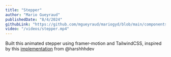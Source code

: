 ```yaml
---
title: "Stepper"
author: "Mario Gueyraud"
publishedDate: "8/4/2024"
githubLink: "https://github.com/mgueyraud/mariogyd/blob/main/components/lab/Stepper.tsx"
video: "/videos/stepper.mp4"
---
```


Built this animated stepper using framer-motion and TailwindCSS, inspired by this [implementation](https://harshsingh.xyz/craft#stepper) from @harshhhdev

<Stepper />
